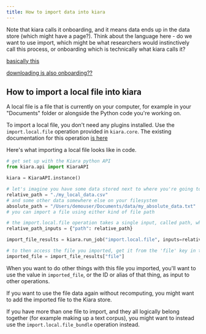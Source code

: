 ```yaml
---
title: How to import data into kiara
---
```


Note that kiara calls it onboarding, and it means data ends up in the data store (which might have a page?). Think about the language here - do we want to use import, which might be what researchers would instinctively call this process, or onboarding which is technically what kiara calls it?

[basically this](https://dharpa.org/kiara.documentation/latest/usage/getting_started/#finding-the-right-command-and-how-to-use-it)

[downloading is also onboarding??](https://dharpa.org/kiara.documentation/latest/workshop/workshop/#downloading-files)

## How to import a local file into kiara

A local file is a file that is currently on your computer, for example in your "Documents" folder or alongside the Python code you're working on.

To import a local file, you don't need any plugins installed. Use the `import.local.file` operation provided in `kiara.core`. The existing documentation for this operation [is here](https://dharpa.org/kiara/latest/included_components/operations/#kiara_info.operations.import.local.file)

Here's what importing a local file looks like in code.

```python
# get set up with the Kiara python API
from kiara.api import KiaraAPI

kiara = KiaraAPI.instance()

# let's imagine you have some data stored next to where you're going to run this code from (in the same directory)
relative_path = "./my_local_data.csv"
# and some other data somewhere else on your filesystem
absolute_path = "/Users/demouser/Documents/data/my_absolute_data.txt"
# you can import a file using either kind of file path

# the import.local.file operation takes a single input, called path, which is the path to your file
relative_path_inputs = {"path": relative_path}

import_file_results = kiara.run_job("import.local.file", inputs=relative_path_inputs)

# to then access the file you imported, get it from the 'file' key in the result
imported_file = import_file_results["file"]
```

When you want to do other things with this file you imported, you'll want to use the value in `imported_file`, or the ID or alias of that thing, as input to other operations.

If you want to use the file data again without recomputing, you might want to add the imported file to the Kiara store.

If you have more than one file to import, and they all logically belong together (for example making up a text corpus), you might want to instead use the `import.local.file_bundle` operation instead.
